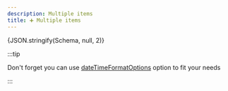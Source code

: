 ```yaml
---
description: Multiple items
title: ➕ Multiple items
---
```



<Tabs>
  <TabItem value="text" label="Human readable text" default>
    <SingleDosageToText dosage={Schema} />
  </TabItem>
  <TabItem value="json" label="Dosage">
    <CodeBlock language="json">{JSON.stringify(Schema, null, 2)}</CodeBlock>
  </TabItem>
</Tabs>

:::tip

Don't forget you can use [dateTimeFormatOptions](/api/interface/Params) option to fit your needs

:::

